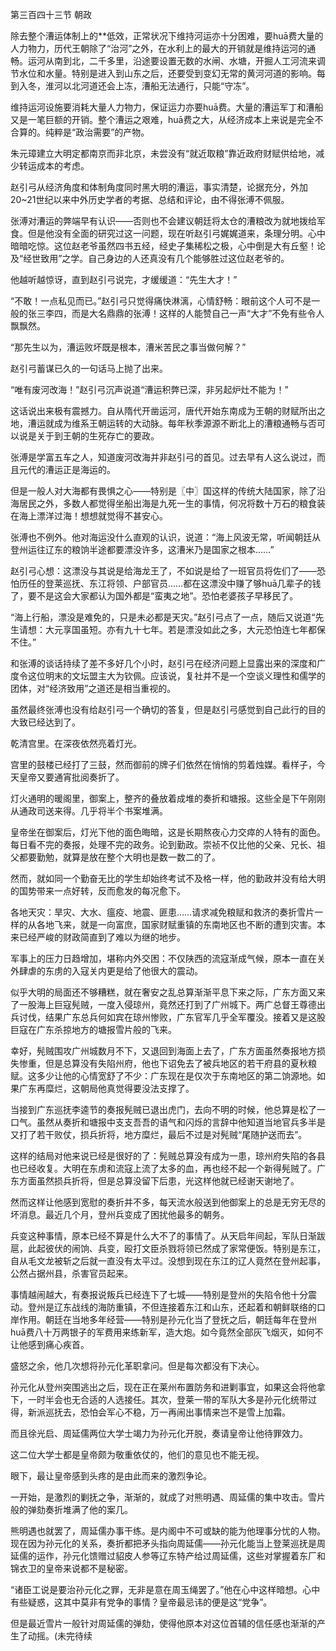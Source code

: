 

第三百四十三节 朝政

除去整个漕运体制上的**低效，正常状况下维持河运亦十分困难，要huā费大量的人力物力，历代王朝除了“治河”之外，在水利上的最大的开销就是维持运河的通畅。运河从南到北，二千多里，沿途要设置无数的水闸、水塘，开掘人工河流来调节水位和水量。特别是进入到山东之后，还要受到变幻无常的黄河河道的影响。每到入冬，淮河以北河道还会上冻，漕船无法通行，只能“守冻”。

维持运河设施要消耗大量人力物力，保证运力亦要huā费。大量的漕运军丁和漕船又是一笔巨额的开销。整个漕运之艰难，huā费之大，从经济成本上来说是完全不合算的。纯粹是“政治需要”的产物。

朱元璋建立大明定都南京而非北京，未尝没有“就近取粮”靠近政府财赋供给地，减少转运成本的考虑。

赵引弓从经济角度和体制角度同时黑大明的漕运，事实清楚，论据充分，外加20~21世纪以来中外历史学者的考据、总结和评论，由不得张溥不佩服。

张溥对漕运的弊端早有认识――否则也不会建议朝廷将太仓的漕粮改为就地拨给军食。但是他没有全面的研究过这一问题，现在听赵引弓娓娓道来，条理分明。心中暗暗吃惊。这位赵老爷虽然四书五经，经史子集稀松之极，心中倒是大有丘壑！论及“经世致用”之学。自己身边的人还真没有几个能够胜过这位赵老爷的。

他越听越惊讶，直到赵引弓说完，才缓缓道：“先生大才！”

“不敢！一点私见而已。”赵引弓只觉得痛快淋漓，心情舒畅：眼前这个人可不是一般的张三李四，而是大名鼎鼎的张溥！这样的人能赞自己一声“大才”不免有些令人飘飘然。

“那先生以为，漕运败坏既是根本，漕米苦民之事当做何解？”

赵引弓蓄谋已久的一句话马上抛了出来。

“唯有废河改海！”赵引弓沉声说道“漕运积弊已深，非另起炉灶不能为！”

这话说出来极有震撼力。自从隋代开凿运河，唐代开始东南成为王朝的财赋所出之地，漕运就成为维系王朝运转的大动脉。每年秋季源源不断北上的漕粮通畅与否可以说是关于到王朝的生死存亡的要政。

张溥是学富五车之人，知道废河改海并非赵引弓的首见。过去早有人这么说过，而且元代的漕运正是海运的。

但是一般人对大海都有畏惧之心――特别是〖中〗国这样的传统大陆国家，除了沿海居民之外，多数人都觉得坐船出海是九死一生的事情，何况将数十万石的粮食装在海上漂洋过海！想想就觉得不甚安心。

张溥也不例外。他对海运没什么直观的认识，说道：“海上风波无常，听闻朝廷从登州运往辽东的粮饷半途都要漂没许多，这漕米乃是国家之根本……”

赵引弓心想：这漂没与其说是给海龙王了，不如说是给了一班官员将佐们了――恐怕历任的登莱巡抚、东江将领、户部官员……都在这漂没中赚了够huā几辈子的钱了，要不是这会大家都认为国外都是“蛮夷之地”。恐怕老婆孩子早移民了。

“海上行船，漂没是难免的，只是未必都是天灾。”赵引弓点了一点，随后又说道“先生请想：大元享国虽短。亦有九十七年。若是漂没如此之多，大元恐怕连七年都保不住。”

和张溥的谈话持续了差不多好几个小时，赵引弓在经济问题上显露出来的深度和广度令这位明末的文坛盟主大为钦佩。应该说，复社并不是一个空谈义理性和儒学的团体，对“经济致用”之道还是相当重视的。

虽然最终张溥也没有给赵引弓一个确切的答复，但是赵引弓感觉到自己此行的目的大致已经达到了。

乾清宫里。在深夜依然亮着灯光。

宫里的鼓楼已经打了三鼓，然而御前的牌子们依然在悄悄的剪着烛媒。看样子，今天皇帝又要通宵批阅奏折了。

灯火通明的暖阁里，御案上，整齐的叠放着成堆的奏折和塘报。这些全是下午刚刚从通政司送来得。几乎将半个书案堆满。

皇帝坐在御案后，灯光下他的面色晦暗，这是长期熬夜心力交瘁的人特有的面色。每日看不完的奏报，处理不完的政务。论到勤政。崇祯不仅比他的父亲、兄长、祖父都要勤勉，就算是放在整个大明也是数一数二的了。

然而，就如同一个勤奋无比的学生却始终考试不及格一样，他的勤政并没有给大明的国势带来一点好转，反而愈发的每况愈下。

各地天灾：旱灾、大水、瘟疫、地震、匪患……请求减免粮赋和救济的奏折雪片一样的从各地飞来，就是一向富庶，国家财赋重镇的东南地区也不断的遭到灾害。本来已经严峻的财政简直到了难以为继的地步。

军事上的压力日趋增加，堪称内外交困：不仅陕西的流寇渐成气候，原本一直在关外肆虐的东虏的入寇关内更是给了他很大的震动。

似乎大明的局面还不够糟糕，就在奢安之乱总算渐渐平息下来之际，广东方面又来了一股海上巨寇髡贼，一度入侵琼州，竟然还打到了广州城下。两广总督王尊德出兵讨伐，结果广东总兵何如宾在琼州惨败，广东官军几乎全军覆没。接着又是这股巨寇在广东杀掠地方的塘报雪片般的飞来。

幸好，髡贼围攻广州城数月不下，又退回到海面上去了，广东方面虽然奏报地方损失惨重，但是总算没有失陷州府，他也下诏免去了被兵地区的若干府县的夏秋粮赋。这多少让他的心情宽舒了不少：广东现在是仅次于东南地区的第二饷源地。如果广东再糜烂，这朝局他真觉得要没法支撑了。

当接到广东巡抚李逵节的奏报髡贼已退出虎门，去向不明的时候，他总算是松了一口气。虽然从奏折和塘报中支支吾吾的语气和闪烁的言辞中他知道当地官兵多半是又打了若干败仗，损兵折将，地方糜烂，最后不过是对髡贼“尾随护送而去”。

这样的结局对他来说已经是很好的了：髡贼总算没有成为一患，琼州府失陷的各县也已经收复。大明在东虏和流寇上流了太多的血，再也经不起一个新得髡贼了。广东方面虽然损兵折将，但是总算没留下后患，光这样他就已经谢天谢地了。

然而这样让他感到宽慰的奏折并不多，每天流水般送到他御案上的总是无穷无尽的坏消息。最近几个月，登州兵变成了困扰他最多的朝务。

兵变这种事情，原本已经不算是什么大不了的事情了。从天启年间起，军队日渐跋扈，此起彼伏的闹饷、兵变，殴打文臣杀戮将领已然成了家常便饭。特别是东江，自从毛文龙被斩之后就一直没有太平过。没想到现在东江的辽人竟然在登州起事，公然占据州县，杀害官员起来。

事情越闹越大，有奏报说叛兵已经连下了七城――特别是登州的失陷令他十分震动。登州是辽东战线的海防重镇，不但连接着东江和山东，还起着和朝鲜联络的口岸作用。朝廷在当地多年经营――特别是孙元化当了登抚之后，朝廷每年在登州huā费八十万两银子的军费用来练新军，造大炮。如今竟然全部灰飞烟灭，如何不让他感到痛心疾首。

盛怒之余，他几次想将孙元化革职拿问。但是每次都没有下决心。

孙元化从登州突围逃出之后，现在正在莱州布置防务和进剿事宜，如果这会将他拿下，一时半会也无合适的人选接任。其次，登莱一带的军队大多是孙元化统带过得，新派巡抚去，恐怕会军心不稳，万一再闹出事情来岂不是雪上加霜。

而且徐光启、周延儒两位大学士竭力为孙元化开脱，奏请皇帝让他待罪效力。

这二位大学士都是皇帝颇为敬重依仗的，他们的意见也不能无视。

眼下，最让皇帝感到头疼的是由此而来的激烈争论。

一开始，是激烈的剿抚之争，渐渐的，就成了对熊明遇、周延儒的集中攻击。雪片般的弹劾奏折堆满了他的案几。

熊明遇也就罢了，周延儒办事干练。是内阁中不可或缺的能为他理事分忧的人物。现在因为孙元化的关系，奏折都把矛头指向周延儒――孙元化能当上登莱巡抚是周延儒的运作，孙元化馈赠过貂皮人参等辽东特产给过周延儒，这些对掌握着东厂和锦衣卫的皇帝来说都不是秘密。

“诸臣工说是要治孙元化之罪，无非是意在周玉绳罢了。”他在心中这样暗想。心中有些疑惑，这其中莫非有党争的事情？皇帝最忌讳的便是这“党争”。

但是最近雪片一般针对周延儒的弹劾，使得他原本对这位首辅的信任感也渐渐的产生了动摇。(未完待续

